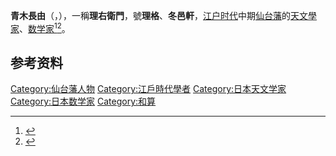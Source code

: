 '''青木長由'''（{{jpn|j=青木 長由|hg=あおき ながゆき|rm=Aoki Nagayuki}}，{{bd|1669年|（[[寬文|寬文]]9年）|1740年|12月20日（[[元文_(日本)|元文]]5年[[十一月初二|11月2日]]）|}}），一稱'''理右衛門'''，號'''理格'''、'''冬邑軒'''，[[江户时代|江户时代]]中期[[仙台藩|仙台藩]]的[[天文學家|天文學家]]、[[数学家|数学家]]<ref>{{cite book|title=宮城縣史: 本篇 12 : 学問, 宗教|url=http://books.google.com/books?id=MFk_AQAAIAAJ|publisher=宫城縣史刊行會|page=164}}</ref><ref name="渡辺敏夫1987">{{cite book|author=渡辺敏夫|title=近世日本天文学史: Tsūshi|url=http://books.google.com/books?id=S6E8AAAAIAAJ|year=1987|publisher=恒星社厚生閣|page=63}}</ref>。

==参考资料==
{{reflist}}

{{normdaten}}
{{DEFAULTSORT:aoki nagayuki}}
[[Category:仙台藩人物|Category:仙台藩人物]]
[[Category:江戶時代學者|Category:江戶時代學者]]
[[Category:日本天文学家|Category:日本天文学家]]
[[Category:日本数学家|Category:日本数学家]]
[[Category:和算|Category:和算]]
{{japan-bio-stub}}
